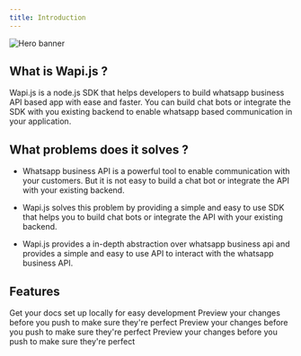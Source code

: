 ```yaml
---
title: Introduction
---
```


<img
  className="block"
  src="/assets/banner.svg"
  alt="Hero banner"
/>

## What is Wapi.js ?

Wapi.js is a node.js SDK that helps developers to build whatsapp business API based app with ease and faster. You can build chat bots or integrate the SDK with you existing backend to enable whatsapp based communication in your application.

## What problems does it solves ?

- Whatsapp business API is a powerful tool to enable communication with your customers. But it is not easy to build a chat bot or integrate the API with your existing backend. 

-  Wapi.js solves this problem by providing a simple and easy to use SDK that helps you to build chat bots or integrate the API with your existing backend.

- Wapi.js provides a in-depth abstraction over whatsapp business api and provides a simple and easy to use API to interact with the whatsapp business API.

## Features

<CardGroup cols={2}>
  <Card
    title="Listen to incoming notifiations"
    icon="pen-to-square"
  >
    Get your docs set up locally for easy development
  </Card>
  <Card
    title="Send Messages"
    icon="envelope"
  >
    Preview your changes before you push to make sure they're perfect
  </Card>
   <Card
    title="Fully Typesafe"
    icon="shield"
  >
    Preview your changes before you push to make sure they're perfect
  </Card>
   <Card
    title="Easy to use with abstraction"
    icon="gear"
  >
    Preview your changes before you push to make sure they're perfect
  </Card>
</CardGroup>

